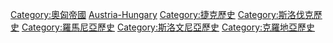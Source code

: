 [[Category:奧匈帝國|Category:奧匈帝國]]
[[Category:已不存在的欧洲国家的历史|Austria-Hungary]]
[[Category:捷克歷史|Category:捷克歷史]]
[[Category:斯洛伐克歷史|Category:斯洛伐克歷史]]
[[Category:羅馬尼亞歷史|Category:羅馬尼亞歷史]]
[[Category:斯洛文尼亞歷史|Category:斯洛文尼亞歷史]]
[[Category:克羅地亞歷史|Category:克羅地亞歷史]]